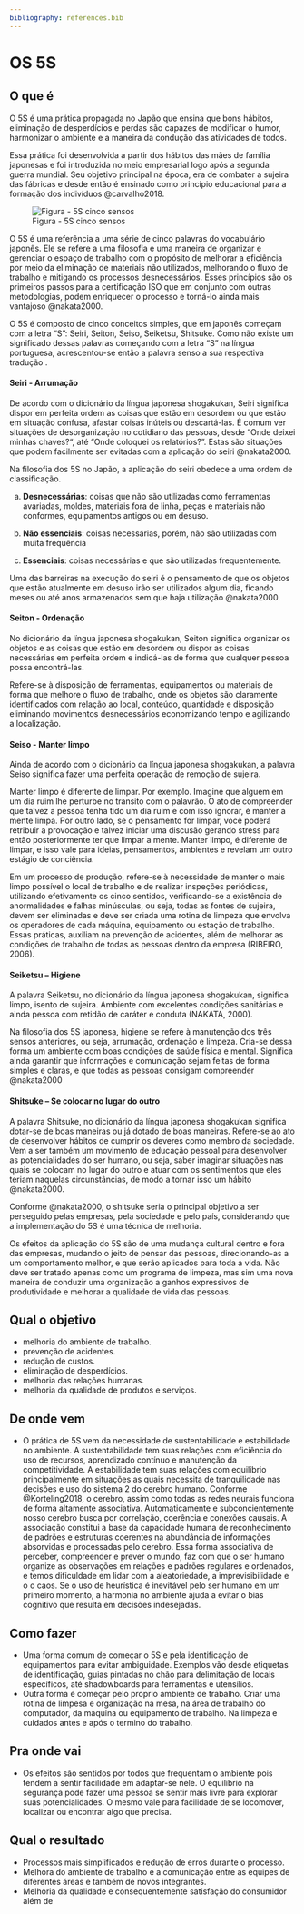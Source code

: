```yaml
---
bibliography: references.bib
---
```


# OS 5S

## O que é {.unnumbered}

O 5S é uma prática propagada no Japão que ensina que bons hábitos, eliminação de desperdícios e perdas são capazes de modificar o humor, harmonizar o ambiente e a maneira da condução das atividades de todos.

Essa prática foi desenvolvida a partir dos hábitos das mães de família japonesas e foi introduzida no meio empresarial logo após a segunda guerra mundial. Seu objetivo principal na época, era de combater a sujeira das fábricas e desde então é ensinado como princípio educacional para a formação dos indivíduos @carvalho2018.

![Figura - 5S cinco sensos](images/five_s.jpg)

O 5S é uma referência a uma série de cinco palavras do vocabulário japonês. Ele se refere a uma filosofia e uma maneira de organizar e gerenciar o espaço de trabalho com o propósito de melhorar a eficiência por meio da eliminação de materiais não utilizados, melhorando o fluxo de trabalho e mitigando os processos desnecessários. Esses princípios são os primeiros passos para a certificação ISO que em conjunto com outras metodologias, podem enriquecer o processo e torná-lo ainda mais vantajoso @nakata2000.

O 5S é composto de cinco conceitos simples, que em japonês começam com a letra “S”: Seiri, Seiton, Seiso, Seiketsu, Shitsuke. Como não existe um significado dessas palavras começando com a letra “S” na língua portuguesa, acrescentou-se então a palavra senso a sua respectiva tradução .

#### Seiri - Arrumação {.unnumbered}

De acordo com o dicionário da língua japonesa shogakukan, Seiri significa dispor em perfeita ordem as coisas que estão em desordem ou que estão em situação confusa, afastar coisas inúteis ou descartá-las. É comum ver situações de desorganização no cotidiano das pessoas, desde “Onde deixei minhas chaves?“, até “Onde coloquei os relatórios?”. Estas são situações que podem facilmente ser evitadas com a aplicação do seiri @nakata2000.

Na filosofia dos 5S no Japão, a aplicação do seiri obedece a uma ordem de classificação.

a)  **Desnecessárias**: coisas que não são utilizadas como ferramentas avariadas, moldes, materiais fora de linha, peças e materiais não conformes, equipamentos antigos ou em desuso.

b)  **Não essenciais**: coisas necessárias, porém, não são utilizadas com muita frequência

c)  **Essenciais**: coisas necessárias e que são utilizadas frequentemente.

Uma das barreiras na execução do seiri é o pensamento de que os objetos que estão atualmente em desuso irão ser utilizados algum dia, ficando meses ou até anos armazenados sem que haja utilização @nakata2000.

#### Seiton - Ordenação {.unnumbered}

No dicionário da língua japonesa shogakukan, Seiton significa organizar os objetos e as coisas que estão em desordem ou dispor as coisas necessárias em perfeita ordem e indicá-las de forma que qualquer pessoa possa encontrá-las.

Refere-se à disposição de ferramentas, equipamentos ou materiais de forma que melhore o fluxo de trabalho, onde os objetos são claramente identificados com relação ao local, conteúdo, quantidade e disposição eliminando movimentos desnecessários economizando tempo e agilizando a localização.

#### Seiso - Manter limpo {.unnumbered}

Ainda de acordo com o dicionário da língua japonesa shogakukan, a palavra Seiso significa fazer uma perfeita operação de remoção de sujeira.

Manter limpo é diferente de limpar. Por exemplo. Imagine que alguem em um dia ruim lhe perturbe no transito com o palavrão. O ato de compreender que talvez a pessoa tenha tido um dia ruim e com isso ignorar, é manter a mente limpa. Por outro lado, se o pensamento for limpar, você poderá retribuir a provocação e talvez iniciar uma discusão gerando stress para então posteriormente ter que limpar a mente. Manter limpo, é diferente de limpar, e isso vale para ideias, pensamentos, ambientes e revelam um outro estágio de conciência.

Em um processo de produção, refere-se à necessidade de manter o mais limpo possível o local de trabalho e de realizar inspeções periódicas, utilizando efetivamente os cinco sentidos, verificando-se a existência de anormalidades e falhas minúsculas, ou seja, todas as fontes de sujeira, devem ser eliminadas e deve ser criada uma rotina de limpeza que envolva os operadores de cada máquina, equipamento ou estação de trabalho. Essas práticas, auxiliam na prevenção de acidentes, além de melhorar as condições de trabalho de todas as pessoas dentro da empresa (RIBEIRO, 2006).

#### Seiketsu – Higiene {.unnumbered}

A palavra Seiketsu, no dicionário da língua japonesa shogakukan, significa limpo, isento de sujeira. Ambiente com excelentes condições sanitárias e ainda pessoa com retidão de caráter e conduta (NAKATA, 2000).

Na filosofia dos 5S japonesa, higiene se refere à manutenção dos três sensos anteriores, ou seja, arrumação, ordenação e limpeza. Cria-se dessa forma um ambiente com boas condições de saúde física e mental. Significa ainda garantir que informações e comunicação sejam feitas de forma simples e claras, e que todas as pessoas consigam compreender @nakata2000

#### Shitsuke – Se colocar no lugar do outro {.unnumbered}

A palavra Shitsuke, no dicionário da língua japonesa shogakukan significa dotar-se de boas maneiras ou já dotado de boas maneiras. Refere-se ao ato de desenvolver hábitos de cumprir os deveres como membro da sociedade. Vem a ser também um movimento de educação pessoal para desenvolver as potencialidades do ser humano, ou seja, saber imaginar situações nas quais se colocam no lugar do outro e atuar com os sentimentos que eles teriam naquelas circunstâncias, de modo a tornar isso um hábito @nakata2000.

Conforme @nakata2000, o shitsuke seria o principal objetivo a ser perseguido pelas empresas, pela sociedade e pelo país, considerando que a implementação do 5S é uma técnica de melhoria.

Os efeitos da aplicação do 5S são de uma mudança cultural dentro e fora das empresas, mudando o jeito de pensar das pessoas, direcionando-as a um comportamento melhor, e que serão aplicados para toda a vida. Não deve ser tratado apenas como um programa de limpeza, mas sim uma nova maneira de conduzir uma organização a ganhos expressivos de produtividade e melhorar a qualidade de vida das pessoas.

## Qual o objetivo {.unnumbered}

-   melhoria do ambiente de trabalho.
-   prevenção de acidentes.
-   redução de custos.
-   eliminação de desperdícios.
-   melhoria das relações humanas.
-   melhoria da qualidade de produtos e serviços.

## De onde vem {.unnumbered}

-   O prática de 5S vem da necessidade de sustentabilidade e estabilidade no ambiente. A sustentabilidade tem suas relações com eficiência do uso de recursos, aprendizado contínuo e manutenção da competitividade. A estabilidade tem suas relações com equilibrio principalmente em situações as quais necessita de tranquilidade nas decisões e uso do sistema 2 do cerebro humano. Conforme @Korteling2018, o cerebro, assim como todas as redes neurais funciona de forma altamente associativa. Automaticamente e subconcientemente nosso cerebro busca por correlação, coerência e conexões causais. A associação constitui a base da capacidade humana de reconhecimento de padrões e estruturas coerentes na abundância de informações absorvidas e processadas pelo cerebro. Essa forma associativa de perceber, compreender e prever o mundo, faz com que o ser humano organize as observações em relações e padrões regulares e ordenados, e temos dificuldade em lidar com a aleatoriedade, a imprevisibilidade e o o caos. Se o uso de heurística é inevitável pelo ser humano em um primeiro momento, a harmonia no ambiente ajuda a evitar o bias cognitivo que resulta em decisões indesejadas.

## Como fazer {.unnumbered}

-   Uma forma comum de começar o 5S e pela identificação de equipamentos para evitar ambiguidade. Exemplos vão desde etiquetas de identificação, guias pintadas no chão para delimitação de locais específicos, até shadowboards para ferramentas e utensílios.
-   Outra forma é começar pelo proprio ambiente de trabalho. Criar uma rotina de limpesa e organização na mesa, na área de trabalho do computador, da maquina ou equipamento de trabalho. Na limpeza e cuidados antes e após o termino do trabalho.

## Pra onde vai {.unnumbered}

-   Os efeitos são sentidos por todos que frequentam o ambiente pois tendem a sentir facilidade em adaptar-se nele. O equilibrio na segurança pode fazer uma pessoa se sentir mais livre para explorar suas potencialidades. O mesmo vale para facilidade de se locomover, localizar ou encontrar algo que precisa.

## Qual o resultado {.unnumbered}

-   Processos mais simplificados e redução de erros durante o processo.
-   Melhora do ambiente de trabalho e a comunicação entre as equipes de diferentes áreas e também de novos integrantes.
-   Melhoria da qualidade e consequentemente satisfação do consumidor além de
